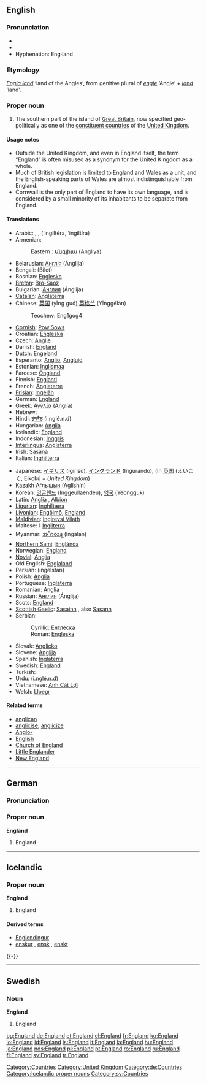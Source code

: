 {{wikipedia}}
==English==

{{rank|hold|cause|close|419|England|sense|ten|beautiful}}

===Pronunciation===
* {{IPA|/ˈɪŋglənd/}}
* {{SAMPA|/"INgl@nd/}}
*Hyphenation: Eng&middot;land

===Etymology===
{{OE.}} ''[[Engla land]]'' ‘land of the Angles’, from genitive plural of ''[[engle]]'' ‘Angle’ + ''[[land#Old English|land]]'' ‘land’.

===Proper noun===
{{en-proper noun}}

# The southern part of the island of [[Great Britain]], now specified geo-politically as one of the [[constituent country|constituent countries]] of the [[United Kingdom]].

====Usage notes====
* Outside the United Kingdom, and even in England itself, the term “England” is often misused as a synonym for the United Kingdom as a whole.
* Much of British legislation is limited to England and Wales as a unit, and the English-speaking  parts of Wales are almost indistinguishable from England.
* Cornwall is the only part of England to have its own language, and is considered by a small minority of its inhabitants to be separate from England.

====Translations====
{{trans-top|England}}
*Arabic: {{ARchar|[[انجلترا]]}} {{f}}, {{ARchar|[[انكلترا]]}} {{f}}, {{ARchar|[[انكلترة]]}} {{f}} (’ingiltéra, ’ingiltíra)
*Armenian:
*:Eastern : [[Անգլիյա]] (Angliya)
*Belarusian: [[Англiя]] (Ánglija) {{f}}
*Bengali: (Bilet)
*Bosnian: [[Engleska#Bosnian|Engleska]] {{f}}
*[[Breton]]: [[Bro-Saoz]]
*Bulgarian: [[Англия]] (Ánglija) {{f}}
*[[Catalan]]: [[Anglaterra]] {{f}}
*Chinese: [[英国]] (yīng guó),[[英格兰]] (Yīnggélán)
*: Teochew: Eng1gog4
*[[Cornish]]: [[Pow Sows]]
*Croatian: [[Engleska#Croatian|Engleska]] {{f}}
*Czech: [[Anglie]] {{f}}
*Danish: [[#Danish|England]]
*Dutch: [[Engeland]] {{n}}
*Esperanto: [[Anglio]], [[Anglujo]]
*Estonian: [[Inglismaa]]
*Faroese: [[Ongland]] {{n}}
*Finnish: [[Englanti]]
*French: [[Angleterre]] {{f}}
*[[Frisian]]: [[Ingelân]] {{n}}
*German: [[#German|England]] {{n}}
*Greek: [[Αγγλία]] (Anglía) {{f}}
*Hebrew: {{t|he|sc=Hebr|אנגליה|tr=ánglia}} {{f}}
*Hindi: [[इंग्लैंड]] (i.nglé.n.d) {{m}}
*Hungarian: [[Anglia]]
*Icelandic: [[#Icelandic|England]]
*Indonesian: [[Inggris]]
*[[Interlingua]]: [[Anglaterra]]
*Irish: [[Sasana]] {{m}}
*Italian: [[Inghilterra]] {{f}}
{{trans-mid}}
*Japanese: [[イギリス]] (Igirisú), [[イングランド]] (Ingurando), (In [[英国]] (えいこく, Eikokú = ''United Kingdom'')
* Kazakh [[Аѓлышын]] (Aglíshín) {{f}}
*Korean: [[잉글랜드]] (Inggeullaendeu), [[영국]] (Yeongguk)
*Latin: [[Anglia]] {{f}}, [[Albion]] {{f}}
*[[Ligurian]]: [[Inghiltæra]]
*[[Livonian]]: [[Engõlmō]], [[#Livonian|England]]
*[[Maldivian]]: [[Ingireysi Vilath]]
*Maltese: l-[[Ingilterra]]
*Myanmar: [[အႛဂလန္]] (Ingalan)
*[[Northern Sami]]: [[Englánda]]
*Norwegian: [[#Norwegian|England]]
*[[Novial]]: [[Anglia]]
*Old English: [[Englaland]] {{n}}
*Persian: {{FAchar|[[انگلستان]]}} (ingelstan)
*Polish: [[Anglia]] {{f}}
*Portuguese: [[Inglaterra]] {{f}}
*Romanian: [[Anglia]] {{f}}
*Russian: [[Англия]] (Ánglija) {{f}}
*Scots: [[#Scots|England]]
*[[Scottish Gaelic]]: [[Sasainn]] {{f}}, also [[Sasann]] {{m}}
*Serbian:
*: Cyrillic: [[Енглеска#Serbian|Енглеска]] {{f}}
*: Roman: [[Engleska#Serbian|Engleska]] {{f}}
*Slovak: [[Anglicko]]
*Slovene: [[Anglija]] {{f}}
*Spanish: [[Inglaterra]] {{f}}
*Swedish: [[#Swedish|England]]
*Turkish: {{unicode|[[İngiltere]]}}
*Urdu: {{URchar|[[انگلینڈ]]}} (i.nglé.n.d)
*Vietnamese: [[Anh Cát Lợi]]
*Welsh: [[Lloegr]] {{f}}
{{trans-bottom}}

====Related terms====
* [[anglican]]
* [[anglicise]], [[anglicize]]
* [[Anglo-]]
* [[English]]
* [[Church of England]]
* [[Little Englander]]
* [[New England]]

[[Category:Countries]]
[[Category:United Kingdom]]

----

==German==

===Pronunciation===
{{IPA|/ˈɛŋlant/}}

===Proper noun===
'''England''' {{n}}

# England

[[Category:de:Countries]]

----

==Icelandic==
{{Icelandic declension hk sb örnefni|England}}

===Proper noun===
'''England''' {{n}}

# England

====Derived terms====
* [[Englendingur]]
* [[enskur]] {{m}}, [[ensk]] {{f}}, [[enskt]] {{n}}
{{-}}

[[Category:Icelandic proper nouns]]

----

==Swedish==

===Noun===
'''England'''

# England

[[Category:sv:Countries]]

[[bg:England]]
[[de:England]]
[[et:England]]
[[el:England]]
[[fr:England]]
[[ko:England]]
[[io:England]]
[[id:England]]
[[is:England]]
[[it:England]]
[[la:England]]
[[hu:England]]
[[ja:England]]
[[nds:England]]
[[pl:England]]
[[pt:England]]
[[ro:England]]
[[ru:England]]
[[fi:England]]
[[sv:England]]
[[tr:England]]